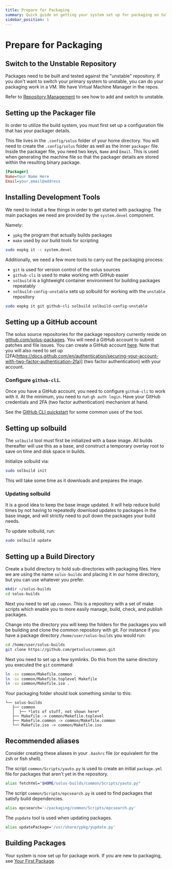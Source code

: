 ```yaml
---
title: Prepare for Packaging
summary: Quick guide on getting your system set up for packaging on Solus
sidebar_position: 1
---
```



<MigrationWarning/>

# Prepare for Packaging

## Switch to the Unstable Repository

Packages need to be built and tested against the "unstable" repository. If you don't want to switch your primary system to unstable, you can do your packaging work in a VM. We have Virtual Machine Manager in the repos.

Refer to [Repository Management](docs/user/package-management/repo-management) to see how to add and switch to unstable.

## Setting up the Packager file

In order to utilize the build system, you must first set up a configuration file that has your packager details.

This file lives in the `.config/solus` folder of your home directory. You will need to create the `.config/solus` folder as well as the inner `packager` file. Inside the packager file, you need two keys, `Name` and `Email`. This is used when generating the machine file so that the packager details are stored within the resulting binary package.

```ini
[Packager]
Name=Your Name Here
Email=your.email@address
```

## Installing Development Tools

We need to install a few things in order to get started with packaging.
The main packages we need are provided by the `system.devel` component.

Namely:

- `ypkg` the program that actually builds packages
- `make` used by our build tools for scripting

```bash
sudo eopkg it -c system.devel
```

Additionally, we need a few more tools to carry out the packaging process:

- `git` is used for version control of the solus sources
- `github-cli` is used to make working with GitHub easier
- `solbuild` is a lightweight container environment for building packages repeatably
- `solbuild-config-unstable` sets up solbuild for working with the `unstable` repository

```bash
sudo eopkg it git github-cli solbuild solbuild-config-unstable
```

## Setting up a GitHub account

The solus source repositories for the package repository currently reside on [github.com/solus-packages](https://github.com/solus-packages). You will need a GitHub account to submit patches and file issues. You can create a GitHub account [here](https://github.com/signup). Note that you will also need to set up [2FA(https://docs.github.com/en/authentication/securing-your-account-with-two-factor-authentication-2fa)] (two factor authentication) with your account.

### Configure `github-cli`.

Once you have a GitHub account, you need to configure `github-cli` to work with it. At the minimum, you need to run `gh auth login`. Have your GitHub credentials and 2FA (two factor authentication) mechanism at hand.

See the [GitHub CLI quickstart](https://docs.github.com/en/github-cli/github-cli/quickstart) for some common uses of the tool.

## Setting up solbuild

The `solbuild` tool must first be initialized with a base image. All builds thereafter will use this as a base, and construct a temporary overlay root to save on time and disk space in builds.

Initialize solbuild via:

```bash
sudo solbuild init
```

This will take some time as it downloads and prepares the image.

### Updating solbuild

It is a good idea to keep the base image updated. It will help reduce build times by not having to repeatedly download updates to packages in the base image, and will strictly need to pull down the packages your build needs.

To update solbuild, run:

```bash
sudo solbuild update
```

## Setting up a Build Directory

Create a build directory to hold sub-directories with packaging files. Here we are using the name `solus-builds` and placing it in our home directory, but you can use whatever you prefer.

```bash
mkdir ~/solus-builds
cd solus-builds
```

Next you need to set up `common`. This is a repository with a set of make scripts which enable you to more easily manage, build, check, and publish packages.

Change into the directory you will keep the folders for the packages you will be building and clone the common repository with git. For instance if you have a package directory `/home/user/solus-builds` you would run:

```bash
cd /home/user/solus-builds
git clone https://github.com/getsolus/common.git
```

Next you need to set up a few symlinks. Do this from the same directory you executed the `git` command:

```bash
ln -sv common/Makefile.common .
ln -sv common/Makefile.toplevel Makefile
ln -sv common/Makefile.iso .
```

Your packaging folder should look something similar to this:

```
└── solus-builds
   ├── common
   │  ├── *lots of stuff, not shown here*
   ├── Makefile -> common/Makefile.toplevel
   ├── Makefile.common -> common/Makefile.common
   └── Makefile.iso -> common/Makefile.iso
```

##  Recommended aliases
Consider creating these aliases in your `.bashrc` file (or equivalent for the zsh or fish shell).

The script `common/Scripts/yauto.py` is used to create an initial `package.yml` file for packages that aren't yet in the repository.

```bash
alias fetchYml="$HOME/solus-builds/common/Scripts/yauto.py"
```

The script `common/Scripts/epcsearch.py` is used to find packages that satisfy build dependencies.

```bash
alias epcsearch='~/packaging/common/Scripts/epcsearch.py'
```

The `yupdate` tool is used when updating packages.

```bash
alias updatePackage='/usr/share/ypkg/yupdate.py'
```

## Building Packages

Your system is now set up for package work.
If you are new to packaging, see [Your First Package](your-first-package.md).